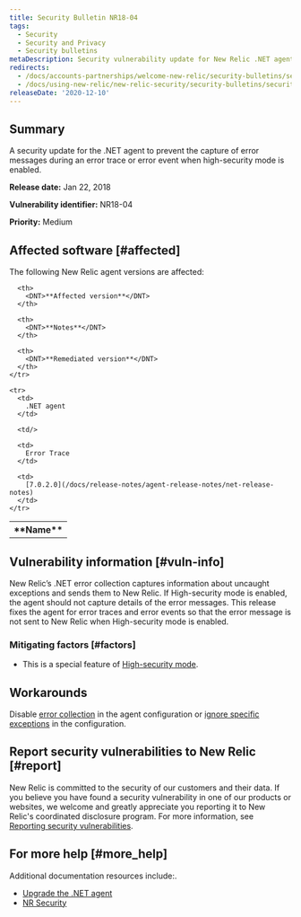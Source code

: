 ```yaml
---
title: Security Bulletin NR18-04
tags:
  - Security
  - Security and Privacy
  - Security bulletins
metaDescription: Security vulnerability update for New Relic .NET agent.
redirects:
  - /docs/accounts-partnerships/welcome-new-relic/security-bulletins/security-bulletin-nr18-04
  - /docs/using-new-relic/new-relic-security/security-bulletins/security-bulletin-nr18-04
releaseDate: '2020-12-10'
---
```


## Summary

A security update for the .NET agent to prevent the capture of error messages during an error trace or error event when high-security mode is enabled.

<DNT>**Release date:**</DNT> Jan 22, 2018

<DNT>**Vulnerability identifier:**</DNT> NR18-04

<DNT>**Priority:**</DNT> Medium

## Affected software [#affected]

The following New Relic agent versions are affected:

<table>
  <tbody>
    <tr>
      <th>
        <DNT>**Name**</DNT>
      </th>

      <th>
        <DNT>**Affected version**</DNT>
      </th>

      <th>
        <DNT>**Notes**</DNT>
      </th>

      <th>
        <DNT>**Remediated version**</DNT>
      </th>
    </tr>

    <tr>
      <td>
        .NET agent
      </td>

      <td/>

      <td>
        Error Trace
      </td>

      <td>
        [7.0.2.0](/docs/release-notes/agent-release-notes/net-release-notes)
      </td>
    </tr>
  </tbody>
</table>

## Vulnerability information [#vuln-info]

New Relic’s .NET error collection captures information about uncaught exceptions and sends them to New Relic. If High-security mode is enabled, the agent should not capture details of the error messages. This release fixes the agent for error traces and error events so that the error message is not sent to New Relic when High-security mode is enabled.

### Mitigating factors [#factors]

* This is a special feature of [High-security mode](/docs/agents/net-agent/configuration/net-agent-configuration#high_security_mode).

## Workarounds

Disable [error collection](/docs/agents/net-agent/configuration/net-agent-configuration#error_collector) in the agent configuration or [ignore specific exceptions](/docs/agents/net-agent/configuration/net-agent-configuration#error-ignoreErrors) in the configuration.

## Report security vulnerabilities to New Relic [#report]

New Relic is committed to the security of our customers and their data. If you believe you have found a security vulnerability in one of our products or websites, we welcome and greatly appreciate you reporting it to New Relic's coordinated disclosure program. For more information, see [Reporting security vulnerabilities](/docs/security/new-relic-security/data-privacy/reporting-security-vulnerabilities).

## For more help [#more_help]

Additional documentation resources include:.

* [Upgrade the .NET agent](/docs/agents/net-agent/installation/update-net-agent)
* [NR Security](https://newrelic.com/security)
